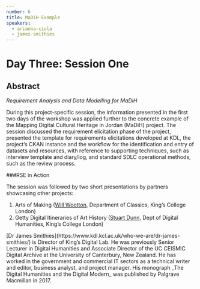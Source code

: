 ```yaml
---
number: 6
title: MaDiH Example
speakers:
  - arianna-ciula
  - james-smithies
---
```


# Day Three: Session One

## Abstract

_Requirement Analysis and Data Modelling for MaDiH_

During this project-specific session, the information presented in the first two
days of the workshop was applied further to the concrete example of the Mapping
Digital Cultural Heritage in Jordan (MaDiH) project. The session discussed the
requirement elicitation phase of the project, presented the template for
requirements elicitations developed at KDL, the project’s CKAN instance and the
workflow for the identification and entry of datasets and resources, with
reference to supporting techniques, such as interview template and diary/log,
and standard SDLC operational methods, such as the review process.

###RSE in Action

The session was followed by two short presentations by partners showcasing other
projects:

1. Arts of Making ([Will Wootton](https://www.kcl.ac.uk/people/will-wootton),
   Department of Classics, King’s College London)
2. Getty Digital Itineraries of Art History
   ([Stuart Dunn](https://www.kcl.ac.uk/people/stuart-dunn), Dept of Digital
   Humanities, King’s College London)

<Download download="docs/3.1-MaDiH_Example.pdf" />
<Speakers>
<Speaker speaker="james-smithies">
[Dr James Smithies](https://www.kdl.kcl.ac.uk/who-we-are/dr-james-smithies/) is
Director of King’s Digital Lab. He was previously Senior Lecturer in Digital
Humanities and Associate Director of the UC CEISMIC Digital Archive at the
University of Canterbury, New Zealand. He has worked in the government and
commercial IT sectors as a technical writer and editor, business analyst, and
project manager. His monograph _The Digital Humanities and the Digital Modern_
was published by Palgrave Macmillan in 2017.
